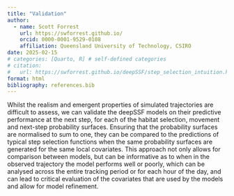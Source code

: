 ```yaml
---
title: "Validation"
author:
  - name: Scott Forrest
    url: https://swforrest.github.io/
    orcid: 0000-0001-9529-0108
    affiliation: Queensland University of Technology, CSIRO
date: 2025-02-15
# categories: [Quarto, R] # self-defined categories
# citation: 
#   url: https://swforrest.github.io/deepSSF/step_selection_intuition.html
format: html
bibliography: references.bib
---
```


Whilst the realism and emergent properties of simulated trajectories are difficult to assess, we can validate the deepSSF models on their predictive performance at the next step,  for each of the habitat selection, movement and next-step probability surfaces.  Ensuring that the probability surfaces are normalised to sum to one, they can be  compared to the predictions of typical step selection functions when the same probability  surfaces are generated for the same local covariates. This approach not only allows for  comparison between models, but can be informative as to when in the observed trajectory 
the model performs well or poorly, which can be analysed across the entire tracking period  or for each hour of the day, and can lead to critical evaluation of the covariates that are  used by the models and allow for model refinement. 